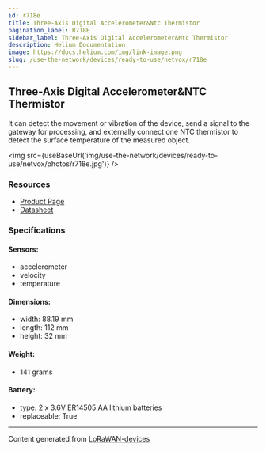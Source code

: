 ```yaml
---
id: r718e
title: Three-Axis Digital Accelerometer&Ntc Thermistor
pagination_label: R718E
sidebar_label: Three-Axis Digital Accelerometer&Ntc Thermistor
description: Helium Documentation
image: https://docs.helium.com/img/link-image.png
slug: /use-the-network/devices/ready-to-use/netvox/r718e
---
```



## Three-Axis Digital Accelerometer&NTC Thermistor

It can detect the movement or vibration of the device, send a signal to the gateway for processing,
and externally connect one NTC thermistor to detect the surface temperature of the measured object.

<img src={useBaseUrl('img/use-the-network/devices/ready-to-use/netvox/photos/r718e.jpg')} />

### Resources

- [Product Page](http://www.netvox.com.tw/product.asp?pro=R718E)
- [Datasheet](http://www.netvox.com.tw/um/R718E/R718Edatasheet.pdf)

### Specifications

#### Sensors:

- accelerometer
- velocity
- temperature

#### Dimensions:

- width: 88.19 mm
- length: 112 mm
- height: 32 mm

#### Weight:

- 141 grams

#### Battery:

- type: 2 x 3.6V ER14505 AA lithium batteries
- replaceable: True

---

Content generated from [LoRaWAN-devices](https://github.com/TheThingsNetwork/lorawan-devices)

